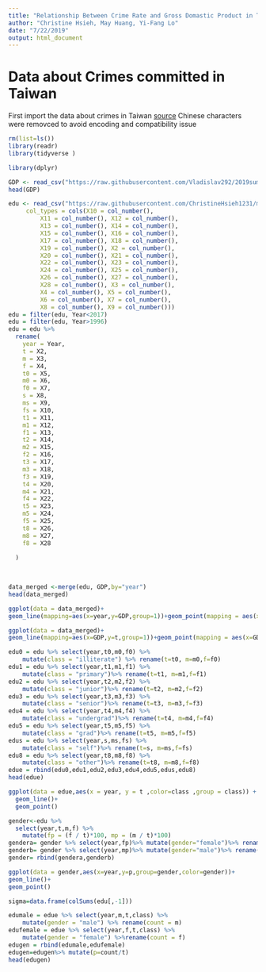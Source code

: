 ---
title: "Relationship Between Crime Rate and Gross Domastic Product in Taiwan"
author: "Christine Hsieh, May Huang, Yi-Fang Lo"
date: "7/22/2019"
output: html_document
---
# Data about Crimes committed in Taiwan
First import the data about crimes in Taiwan
[source]()
Chinese characters were removced to avoid encoding and compatibility issue

```{r warning=FALSE,message=FALSE} 
rm(list=ls())
library(readr)
library(tidyverse )

library(dplyr)
```


```{r}
GDP <- read_csv("https://raw.githubusercontent.com/Vladislav292/2019summer-datasciece/master/GDP.csv", )
head(GDP)
```



```{r}
edu <- read_csv("https://raw.githubusercontent.com/ChristineHsieh1231/mii/master/Educational%20Attainment.csv", 
     col_types = cols(X10 = col_number(), 
         X11 = col_number(), X12 = col_number(), 
         X13 = col_number(), X14 = col_number(), 
         X15 = col_number(), X16 = col_number(), 
         X17 = col_number(), X18 = col_number(), 
         X19 = col_number(), X2 = col_number(), 
         X20 = col_number(), X21 = col_number(), 
         X22 = col_number(), X23 = col_number(), 
         X24 = col_number(), X25 = col_number(), 
         X26 = col_number(), X27 = col_number(), 
         X28 = col_number(), X3 = col_number(), 
         X4 = col_number(), X5 = col_number(), 
         X6 = col_number(), X7 = col_number(), 
         X8 = col_number(), X9 = col_number()))
edu = filter(edu, Year<2017)
edu = filter(edu, Year>1996)
edu = edu %>%
  rename(
    year = Year,
    t = X2,
    m = X3,
    f = X4,
    t0 = X5,
    m0 = X6,
    f0 = X7,
    s = X8,
    ms = X9,
    fs = X10,
    t1 = X11,
    m1 = X12,
    f1 = X13,
    t2 = X14,
    m2 = X15,
    f2 = X16,
    t3 = X17, 
    m3 = X18,
    f3 = X19,
    t4 = X20,
    m4 = X21,
    f4 = X22,
    t5 = X23,
    m5 = X24,
    f5 = X25,
    t8 = X26,
    m8 = X27,
    f8 = X28
    
  )
    
   
```


```{r warning=FALSE,message=FALSE}
data_merged <-merge(edu, GDP,by="year")
head(data_merged)
```





```{r}
ggplot(data = data_merged)+
geom_line(mapping=aes(x=year,y=GDP,group=1))+geom_point(mapping = aes(x=year,y=GDP))
```

```{r}
ggplot(data = data_merged)+
geom_line(mapping=aes(x=GDP,y=t,group=1))+geom_point(mapping = aes(x=GDP,y=t))
```



```{r}
edu0 = edu %>% select(year,t0,m0,f0) %>% 
    mutate(class = "illiterate") %>% rename(t=t0, m=m0,f=f0)
edu1 = edu %>% select(year,t1,m1,f1) %>%
    mutate(class = "primary")%>% rename(t=t1, m=m1,f=f1)
edu2 = edu %>% select(year,t2,m2,f2) %>%
    mutate(class = "junior")%>% rename(t=t2, m=m2,f=f2)
edu3 = edu %>% select(year,t3,m3,f3) %>%
    mutate(class = "senior")%>% rename(t=t3, m=m3,f=f3)
edu4 = edu %>% select(year,t4,m4,f4) %>%
    mutate(class = "undergrad")%>% rename(t=t4, m=m4,f=f4)
edu5 = edu %>% select(year,t5,m5,f5) %>%
    mutate(class = "grad")%>% rename(t=t5, m=m5,f=f5)
edus = edu %>% select(year,s,ms,fs) %>%
    mutate(class = "self")%>% rename(t=s, m=ms,f=fs)
edu8 = edu %>% select(year,t8,m8,f8) %>%
    mutate(class = "other")%>% rename(t=t8, m=m8,f=f8)
edue = rbind(edu0,edu1,edu2,edu3,edu4,edu5,edus,edu8)
head(edue)
```

```{r}
ggplot(data = edue,aes(x = year, y = t ,color=class ,group = class)) +
  geom_line()+
  geom_point()
```


```{r}
gender<-edu %>%
  select(year,t,m,f) %>% 
    mutate(fp = (f / t)*100, mp = (m / t)*100)
gendera= gender %>% select(year,fp)%>% mutate(gender="female")%>% rename(p=fp)
genderb= gender %>% select(year,mp)%>% mutate(gender="male")%>% rename(p=mp)
gender= rbind(gendera,genderb)

ggplot(data = gender,aes(x=year,y=p,group=gender,color=gender))+
geom_line()+
geom_point()


```
```{r}
sigma=data.frame(colSums(edu[,-1]))

```


```{r}

edumale = edue %>% select(year,m,t,class) %>% 
    mutate(gender = "male") %>% rename(count = m)
edufemale = edue %>% select(year,f,t,class) %>%
    mutate(gender = "female") %>%rename(count = f)
edugen = rbind(edumale,edufemale)
edugen=edugen%>% mutate(p=count/t)
head(edugen)
```
